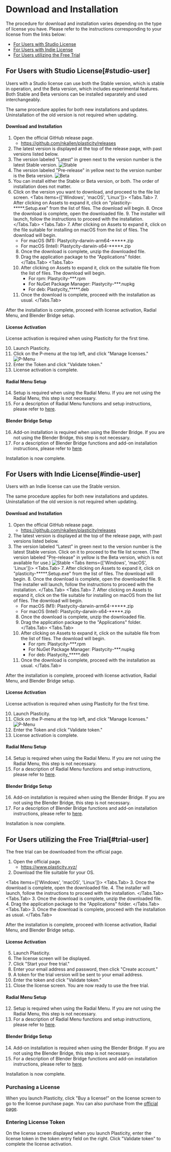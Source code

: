 
# Download and Installation

The procedure for download and installation varies depending on the type of license you have. Please refer to the instructions corresponding to your license from the links below:
- [For Users with Studio License](#studio-user)
- [For Users with Indie License](#indie-user)
- [For Users utilizing the Free Trial](#trial-user)

## For Users with Studio License[#studio-user]

Users with a Studio license can use both the Stable version, which is stable in operation, and the Beta version, which includes experimental features.
Both Stable and Beta versions can be installed separately and used interchangeably.

The same procedure applies for both new installations and updates. Uninstallation of the old version is not required when updating.

#### Download and Installation
1. Open the official GitHub release page.
   - https://github.com/nkallen/plasticity/releases
2. The latest version is displayed at the top of the release page, with past versions listed below.
3. The version labeled "Latest" in green next to the version number is the latest Stable version.
   ![Stable](/img/download-latest.png)
4. The version labeled "Pre-release" in yellow next to the version number is the Beta version.
   ![Beta](/img/download-beta.png)
5. You can install either the Stable or Beta version, or both. The order of installation does not matter.
6. Click on the version you want to download, and proceed to the file list screen.
<Tabs items={['Windows', 'macOS', 'Linux']}>
   <Tabs.Tab>
   7. After clicking on Assets to expand it, click on "plasticity-*****.Setup.exe" from the list of files. The download will begin.
   8. Once the download is complete, open the downloaded file.
   9. The installer will launch, follow the instructions to proceed with the installation.
   </Tabs.Tab>
   <Tabs.Tab>
   7. After clicking on Assets to expand it, click on the file suitable for installing on macOS from the list of files. The download will begin.
      - For macOS (M1): Plastycity-darwin-arm64-*****.zip
      - For macOS (Intel): Plastycity-darwin-x64-*****.zip
   8. Once the download is complete, unzip the downloaded file.
   9. Drag the application package to the "Applications" folder.
   </Tabs.Tab>
   <Tabs.Tab>
   7. After clicking on Assets to expand it, click on the suitable file from the list of files. The download will begin.
      - For rpm: Plastycity-***.rpm
      - For NuGet Package Manager: Plastycity-***.nupkg	
      - For deb: Plastycity_*****.deb
   8. Once the download is complete, proceed with the installation as usual.
   </Tabs.Tab>
</Tabs>

After the installation is complete, proceed with license activation, Radial Menu, and Blender Bridge setup.

#### License Activation

License activation is required when using Plasticity for the first time.

10. Launch Plasticity.
11. Click on the P-menu at the top left, and click "Manage licenses."
   ![P-Menu](/img/p-menu.png)
12. Enter the Token and click "Validate token."
13. License activation is complete.

#### Radial Menu Setup
14. Setup is required when using the Radial Menu. If you are not using the Radial Menu, this step is not necessary.
15. For a description of Radial Menu functions and setup instructions, please refer to [here](../plasticity-essentials/radial-menu).

#### Blender Bridge Setup
16. Add-on installation is required when using the Blender Bridge. If you are not using the Blender Bridge, this step is not necessary.
17. For a description of Blender Bridge functions and add-on installation instructions, please refer to [here](../blender/introduction-blender-bridge).

Installation is now complete.

## For Users with Indie License[#indie-user]

Users with an Indie license can use the Stable version.

The same procedure applies for both new installations and updates. Uninstallation of the old version is not required when updating.

#### Download and Installation
1. Open the official GitHub release page.
   - https://github.com/nkallen/plasticity/releases
2. The latest version is displayed at the top of the release page, with past versions listed below.
3. The version labeled "Latest" in green next to the version number is the latest Stable version. Click on it to proceed to the file list screen. (The version labeled "Pre-release" in yellow is the Beta version, which is not available for use.)
   ![Stable](/img/download-latest.png)
<Tabs items={['Windows', 'macOS', 'Linux']}>
   <Tabs.Tab>
   7. After clicking on Assets to expand it, click on "plasticity-*****.Setup.exe" from the list of files. The download will begin.
   8. Once the download is complete, open the downloaded file.
   9. The installer will launch, follow the instructions to proceed with the installation.
   </Tabs.Tab>
   <Tabs.Tab>
   7. After clicking on Assets to expand it, click on the file suitable for installing on macOS from the list of files. The download will begin.
      - For macOS (M1): Plastycity-darwin-arm64-*****.zip
      - For macOS (Intel): Plastycity-darwin-x64-*****.zip
   8. Once the download is complete, unzip the downloaded file.
   9. Drag the application package to the "Applications" folder.
   </Tabs.Tab>
   <Tabs.Tab>
   7. After clicking on Assets to expand it, click on the suitable file from the list of files. The download will begin.
      - For rpm: Plastycity-***.rpm
      - For NuGet Package Manager: Plastycity-***.nupkg	
      - For deb: Plastycity_*****.deb
   8. Once the download is complete, proceed with the installation as usual.
   </Tabs.Tab>
</Tabs>

After the installation is complete, proceed with license activation, Radial Menu, and Blender Bridge setup.

#### License Activation

License activation is required when using Plasticity for the first time.

10. Launch Plasticity.
11. Click on the P-menu at the top left, and click "Manage licenses."
   ![P-Menu](/img/p-menu.png)
12. Enter the Token and click "Validate token."
13. License activation is complete.

#### Radial Menu Setup
14. Setup is required when using the Radial Menu. If you are not using the Radial Menu, this step is not necessary.
15. For a description of Radial Menu functions and setup instructions, please refer to [here](../plasticity-essentials/radial-menu).

#### Blender Bridge Setup
16. Add-on installation is required when using the Blender Bridge. If you are not using the Blender Bridge, this step is not necessary.
17. For a description of Blender Bridge functions and add-on installation instructions, please refer to [here](../blender/introduction-blender-bridge).

Installation is now complete.

## For Users utilizing the Free Trial[#trial-user]

The free trial can be downloaded from the official page.

1. Open the official page.
   - https://www.plasticity.xyz/
2. Download the file suitable for your OS.

<Tabs items={['Windows', 'macOS', 'Linux']}>
   <Tabs.Tab>
   3. Once the download is complete, open the downloaded file.
   4. The installer will launch, follow the instructions to proceed with the installation.
   </Tabs.Tab>
   <Tabs.Tab>
   3. Once the download is complete, unzip the downloaded file.
   4. Drag the application package to the "Applications" folder.
   </Tabs.Tab>
   <Tabs.Tab>
   3. Once the download is complete, proceed with the installation as usual.
   </Tabs.Tab>
</Tabs>

After the installation is complete, proceed with license activation, Radial Menu, and Blender Bridge setup.

#### License Activation
5. Launch Plasticity.
6. The license screen will be displayed.
7. Click "Start your free trial."
8. Enter your email address and password, then click "Create account."
9. A token for the trial version will be sent to your email address.
10. Enter the token and click "Validate token."
11. Close the license screen. You are now ready to use the free trial.

#### Radial Menu Setup
12. Setup is required when using the Radial Menu. If you are not using the Radial Menu, this step is not necessary.
13. For a description of Radial Menu functions and setup instructions, please refer to [here](../plasticity-essentials/radial-menu).

#### Blender Bridge Setup
14. Add-on installation is required when using the Blender Bridge. If you are not using the Blender Bridge, this step is not necessary.
15. For a description of Blender Bridge functions and add-on installation instructions, please refer to [here](../blender/introduction-blender-bridge).

Installation is now complete.

### Purchasing a License
When you launch Plasticity, click "Buy a license!" on the license screen to go to the license purchase page. You can also purchase from the [official page](https://www.plasticity.xyz/#pricing).

### Entering License Token
On the license screen displayed when you launch Plasticity, enter the license token in the token entry field on the right. Click "Validate token" to complete the license activation.



